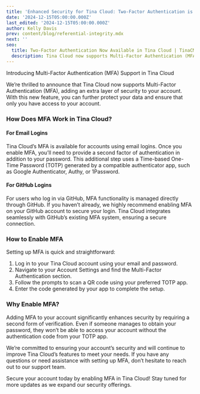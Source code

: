 ```yaml
---
title: 'Enhanced Security for Tina Cloud: Two-Factor Authentication is Here'
date: '2024-12-15T05:00:00.000Z'
last_edited: '2024-12-15T05:00:00.000Z'
author: Kelly Davis
prev: content/blog/referential-integrity.mdx
next: ''
seo:
  title: Two-Factor Authentication Now Available in Tina Cloud | TinaCMS Blog
  description: Tina Cloud now supports Multi-Factor Authentication (MFA), adding an extra layer of security to protect your content management system
---
```


Introducing Multi-Factor Authentication (MFA) Support in Tina Cloud

We’re thrilled to announce that Tina Cloud now supports Multi-Factor Authentication (MFA), adding an extra layer of security to your account. With this new feature, you can further protect your data and ensure that only you have access to your account.

### How Does MFA Work in Tina Cloud?

#### For Email Logins

Tina Cloud’s MFA is available for accounts using email logins. Once you enable MFA, you’ll need to provide a second factor of authentication in addition to your password. This additional step uses a Time-based One-Time Password (TOTP) generated by a compatible authenticator app, such as Google Authenticator, Authy, or 1Password.

#### For GitHub Logins

For users who log in via GitHub, MFA functionality is managed directly through GitHub. If you haven’t already, we highly recommend enabling MFA on your GitHub account to secure your login. Tina Cloud integrates seamlessly with GitHub’s existing MFA system, ensuring a secure connection.

### How to Enable MFA

Setting up MFA is quick and straightforward:

1. Log in to your Tina Cloud account using your email and password.
2. Navigate to your Account Settings and find the Multi-Factor Authentication section.
3. Follow the prompts to scan a QR code using your preferred TOTP app.
4. Enter the code generated by your app to complete the setup.

### Why Enable MFA?

Adding MFA to your account significantly enhances security by requiring a second form of verification. Even if someone manages to obtain your password, they won’t be able to access your account without the authentication code from your TOTP app.

We’re committed to ensuring your account’s security and will continue to improve Tina Cloud’s features to meet your needs. If you have any questions or need assistance with setting up MFA, don’t hesitate to reach out to our support team.

Secure your account today by enabling MFA in Tina Cloud! Stay tuned for more updates as we expand our security offerings.

